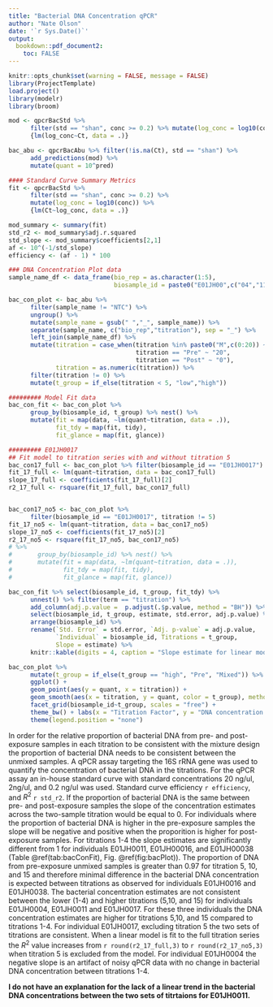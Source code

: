 ```yaml
---
title: "Bacterial DNA Concentration qPCR"
author: "Nate Olson"
date: '`r Sys.Date()`'
output:
  bookdown::pdf_document2: 
    toc: FALSE
--- 
```


```r
knitr::opts_chunk$set(warning = FALSE, message = FALSE) 
library(ProjectTemplate)
load.project()
library(modelr)
library(broom)
```

```r
mod <- qpcrBacStd %>% 
      filter(std == "shan", conc >= 0.2) %>% mutate(log_conc = log10(conc)) %>% 
      {lm(log_conc~Ct, data = .)}

bac_abu <- qpcrBacAbu %>% filter(!is.na(Ct), std == "shan") %>% 
      add_predictions(mod) %>% 
      mutate(quant = 10^pred)

#### Standard Curve Summary Metrics
fit <- qpcrBacStd %>% 
      filter(std == "shan", conc >= 0.2) %>%
      mutate(log_conc = log10(conc)) %>% 
      {lm(Ct~log_conc, data = .)} 

mod_summary <- summary(fit)
std_r2 <- mod_summary$adj.r.squared
std_slope <- mod_summary$coefficients[2,1]
af <- 10^(-1/std_slope)
efficiency <- (af - 1) * 100

### DNA Concentration Plot data
sample_name_df <- data_frame(bio_rep = as.character(1:5),
                             biosample_id = paste0("E01JH00",c("04","11","16","17","38")))

bac_con_plot <- bac_abu %>% 
      filter(sample_name != "NTC") %>% 
      ungroup() %>% 
      mutate(sample_name = gsub(" ","_", sample_name)) %>% 
      separate(sample_name, c("bio_rep","titration"), sep = "_") %>% 
      left_join(sample_name_df) %>% 
      mutate(titration = case_when(titration %in% paste0("M",c(0:20)) ~ str_replace(titration, "M",""),
                                   titration == "Pre" ~ "20", 
                                   titration == "Post" ~ "0"),
             titration = as.numeric(titration)) %>% 
      filter(titration != 0) %>%
      mutate(t_group = if_else(titration < 5, "low","high")) 

######### Model Fit data
bac_con_fit <- bac_con_plot %>% 
      group_by(biosample_id, t_group) %>% nest() %>% 
      mutate(fit = map(data, ~lm(quant~titration, data = .)),
             fit_tdy = map(fit, tidy),
             fit_glance = map(fit, glance))

######### E01JH0017 
## Fit model to titration series with and without titration 5
bac_con17_full <- bac_con_plot %>% filter(biosample_id == "E01JH0017") 
fit_17_full <- lm(quant~titration, data = bac_con17_full)
slope_17_full <- coefficients(fit_17_full)[2]
r2_17_full <- rsquare(fit_17_full, bac_con17_full)


bac_con17_no5 <- bac_con_plot %>% 
      filter(biosample_id == "E01JH0017", titration != 5) 
fit_17_no5 <- lm(quant~titration, data = bac_con17_no5)
slope_17_no5 <- coefficients(fit_17_no5)[2]
r2_17_no5 <- rsquare(fit_17_no5, bac_con17_no5)
# %>% 
#       group_by(biosample_id) %>% nest() %>% 
#       mutate(fit = map(data, ~lm(quant~titration, data = .)),
#              fit_tdy = map(fit, tidy),
#              fit_glance = map(fit, glance))
```


```r
bac_con_fit %>% select(biosample_id, t_group, fit_tdy) %>% 
      unnest() %>% filter(term == "titration") %>% 
      add_column(adj.p.value =  p.adjust(.$p.value, method = "BH")) %>% 
      select(biosample_id, t_group, estimate, std.error, adj.p.value) %>% 
      arrange(biosample_id) %>% 
      rename(`Std. Error` = std.error, `Adj. p-value` = adj.p.value, 
             `Individual` = biosample_id, Titrations = t_group,
             Slope = estimate) %>% 
      knitr::kable(digits = 4, caption = "Slope estimate for linear model of bacterial DNA concentration and titration factor. Separate linear models were fit for each titration series (individual) and titration group. Mix titration group includes titrations 1-4 and pre titration group 5, 10, and 15. Multiple test correction was performed using the Benjamini-Hochberg method. The expectation is for the slopes to equal 0.",  booktabs = TRUE)
```


```r
bac_con_plot %>% 
      mutate(t_group = if_else(t_group == "high", "Pre", "Mixed")) %>% 
      ggplot() +
      geom_point(aes(y = quant, x = titration)) +
      geom_smooth(aes(x = titration, y = quant, color = t_group), method = "lm") + 
      facet_grid(biosample_id~t_group, scales = "free") +
      theme_bw() + labs(x = "Titration Factor", y = "DNA concentration (ng/ul)") +
      theme(legend.position = "none")
```

In order for the relative proportion of bacterial DNA from pre- and post-exposure samples in each titration to be consistent with the mixture design the proportion of bacterial DNA needs to be consistent between the unmixed samples. 
A qPCR assay targeting the 16S rRNA gene was used to quantify the concentration of bacterial DNA in the titrations. 
For the qPCR assay an in-house standard curve with standard concentrations 20 ng/ul, 2ng/ul, and 0.2 ng/ul was used. 
Standard curve efficiency `r efficiency`, and $R^2$ `r std_r2`. 
If the proportion of bacterial DNA is the same between pre- and post-exposure samples the slope of the concentration estimates across the two-sample titration would be equal to 0. 
For individuals where the proportion of bacterial DNA is higher in the pre-exposure samples the slope will be negative and positive when the proporition is higher for post-exposure samples. 
For titrations 1-4 the slope estimates are significantly different from 1 for individuals E01JH0011, E01JH00016, and E01JH00038 (Table \@ref(tab:bacConFit), Fig. \@ref(fig:bacPlot)). 
The proportion of DNA from pre-exposure unmixed samples is greater than 0.97 for titration 5, 10, and 15 and therefore minimal difference in the bacterial DNA concentration is expected between titrations as observed for individuals E01JH0016 and E01JH0038. 
The bacterial concentration estimates are not consistent between the lower (1-4) and higher titrations (5,10, and 15) for individuals E01JH0004, E01JH0011 and E01JH0017. 
For these three individuals the DNA concentration estimates are higher for titrations 5,10, and 15 compared to titrations 1-4. 
For individual E01JH0017, excluding titration 5 the two sets of titrations are consistent. 
When a linear model is fit to the full titration series the $R^2$ value increases from `r round(r2_17_full,3)` to `r round(r2_17_no5,3)` when titration 5 is excluded from the model. 
For individual E01JH0004 the negative slope is an artifact of noisy qPCR data with no change in bacterial DNA concentration between titrations 1-4.  

__I do not have an explanation for the lack of a linear trend in the bacterial DNA concentrations between the two sets of titrtaions for E01JH0011.__

